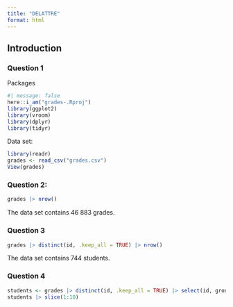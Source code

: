 ```yaml
---
title: "DELATTRE"
format: html
---
```


## Introduction 

### Question 1 

Packages 
```r
#| message: false
here::i_am("grades-.Rproj")
library(ggplot2)
library(vroom)
library(dplyr)
library(tidyr)
```
Data set:

```r
library(readr)
grades <- read_csv("grades.csv")
View(grades)
```


### Question 2: 

```r
grades |> nrow()
```

The data set contains 46 883 grades. 

### Question 3 

```r
grades |> distinct(id, .keep_all = TRUE) |> nrow()
```
The data set contains 744 students. 

### Question 4 

```r
students <- grades |> distinct(id, .keep_all = TRUE) |> select(id, group) 
students |> slice(1:10)
```

